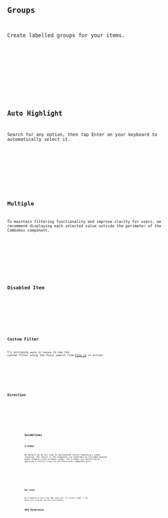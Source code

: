 







<Preview client:load>
	<Fragment slot="preview">
		<Default client:visible />
	</Fragment>
	<Fragment slot="code">
		<Code code={DefaultRaw} lang="svelte" />
	</Fragment>
</Preview>

## Groups

Create labelled groups for your items.

<Preview client:load>
	<Fragment slot="preview">
		<Group client:visible />
	</Fragment>
	<Fragment slot="code">
		<Code code={GroupRaw} lang="svelte" />
	</Fragment>
</Preview>

## Auto Highlight

Search for any option, then tap Enter on your keyboard to automatically select it.

<Preview client:load>
	<Fragment slot="preview">
		<AutoHighlight client:visible />
	</Fragment>
	<Fragment slot="code">
		<Code code={AutoHighlightRaw} lang="svelte" />
	</Fragment>
</Preview>

## Multiple

To maintain filtering functionality and improve clarity for users, we recommend displaying each selected value outside the perimeter of the Combobox component.

<Preview client:load>
	<Fragment slot="preview">
		<Multiple client:visible />
	</Fragment>
	<Fragment slot="code">
		<Code code={MultipleRaw} lang="svelte" />
	</Fragment>
</Preview>

## Disabled Item

<Preview client:load>
	<Fragment slot="preview">
		<DisabledItem client:visible />
	</Fragment>
	<Fragment slot="code">
		<Code code={DisabledItemRaw} lang="svelte" />
	</Fragment>
</Preview>

## Custom Filter

Try mistyping `apple` or `banana` to see the custom filter using the fuzzy search from [Fuse.js](https://fusejs.io/) in action.

<Preview client:load>
	<Fragment slot="preview">
		<CustomFilter client:visible />
	</Fragment>
	<Fragment slot="code">
		<Code code={CustomFilterRaw} lang="svelte" />
	</Fragment>
</Preview>

## Direction

<Preview client:load>
	<Fragment slot="preview">
		<Dir client:visible />
	</Fragment>
	<Fragment slot="code">
		<Code code={DirRaw} lang="svelte" />
	</Fragment>
</Preview>

## Guidelines

### Z-Index

By default we do not take an opinionated stance regarding z-index stacking. The result is the component can sometimes be occluded beneath other elements with a higher index. The Z-Index can controlled by applying a utility class to the Positioner component part.

<Preview client:load>
	<Fragment slot="preview">
		<ZIndex client:visible />
	</Fragment>
	<Fragment slot="code">
		<Code code={ZIndexRaw} lang="svelte" />
	</Fragment>
</Preview>

### Max Items

We recommend no more than 500 items max. For normal usage, a few dozen will provide the best performance.

## API Reference

<ApiTable />
